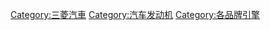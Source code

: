 {{Commons cat|Mitsubishi engines}}

[[Category:三菱汽車|Category:三菱汽車]]
[[Category:汽车发动机|Category:汽车发动机]]
[[Category:各品牌引擎|Category:各品牌引擎]]